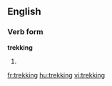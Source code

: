 ==English==
===Verb form===

'''trekking'''

#{{present participle of|trek}}

[[fr:trekking]]
[[hu:trekking]]
[[vi:trekking]]